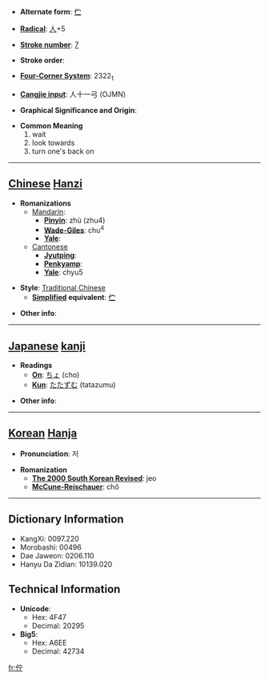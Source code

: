 * '''Alternate form''': [[伫]]

* '''[[Wiktionary:Chinese radical index| Radical]]''': [[Wiktionary:Chinese radical index 人|人]]+5

* '''[[Wiktionary:Chinese total strokes index|Stroke number]]''': [[Wiktionary:Chinese total strokes index 7|7]]

* '''Stroke order''': 

* '''[[Wiktionary:Chinese four corner index|Four-Corner System]]''': 2322<sub>1</sub>

* '''[[Wiktionary:Chinese Cangjie index|Cangjie input]]''': 人十一弓 (OJMN)

* '''Graphical Significance and Origin''': 

* '''Common Meaning'''
*#wait
*# look towards
*# turn one's back on


----

== [[Chinese]] [[Hanzi]] ==

* '''Romanizations'''
** [[Mandarin]]:
*** '''[[Pinyin]]''': zhù (zhu4)
*** '''[[Wade-Giles]]''': chu<sup>4</sup>
*** '''[[Yale]]''': 
**[[Cantonese]]
***'''[[Jyutping]]''':
***'''[[Penkyamp]]''': 
***'''[[Yale]]''': chyu5

* '''Style''': [[Traditional Chinese]] 
** '''[[Simplified Chinese|Simplified]] equivalent''': [[伫]]

* '''Other info''': 

----

== [[Japanese]] [[kanji]] ==

* '''Readings'''
** '''[[On]]''': [[ちょ]] (cho)
** '''[[Kun]]''': [[たたずむ]] (tatazumu)

* '''Other info''':  

----

== [[Korean]] [[Hanja]] ==

* '''Pronunciation''': 저

* '''Romanization'''
** '''[[The 2000 South Korean Revised Romanization|The 2000 South Korean Revised]]''': jeo
** '''[[McCune-Reischauer]]''': chŏ

----

== Dictionary Information ==

* KangXi: 0097.220
* Morobashi: 00496
* Dae Jaweon: 0206.110
* Hanyu Da Zidian: 10139.020

== Technical Information ==

* '''Unicode''':
** Hex: 4F47
** Decimal: 20295
* '''Big5''':
** Hex: A6EE
** Decimal: 42734
[[fr:佇]]